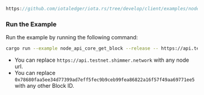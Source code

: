 
<DotEnvWarning/>

```rust reference
https://github.com/iotaledger/iota.rs/tree/develop/client/examples/node_api_core/06_get_block.rs
```

### Run the Example

Run the example by running the following command:

```bash
cargo run --example node_api_core_get_block --release -- https://api.testnet.shimmer.network 0xa9f11aba1e9965173dc21a47ec4fbfe5b953a6e60277857a3f7a5c1499e7c454
```

* You can replace `https://api.testnet.shimmer.network` with any node url.
* You can replace `0x78680faa5ee34d77399ad7eff5fec9b9ceb99fea86822a16f57f49aa69771ee5` with any other Block ID.